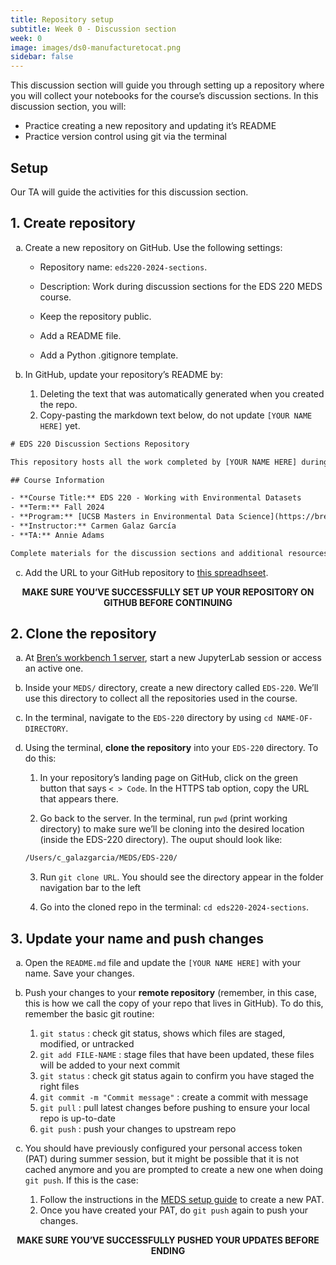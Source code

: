 ```yaml
---
title: Repository setup
subtitle: Week 0 - Discussion section 
week: 0
image: images/ds0-manufacturetocat.png
sidebar: false
---
```



This discussion section will guide you through setting up a repository where you will collect your notebooks for the course's discussion sections. In this discussion section, you will:

- Practice creating a new repository and updating it's README
- Practice version control using git via the terminal

## Setup

:::{.callout-tip appearance="minimal"}
Our TA will guide the activities for this discussion section.
:::

## 1. Create repository

a. Create a new repository on GitHub. Use the following settings:

    - Repository name: `eds220-2024-sections`.

    - Description: Work during discussion sections for the EDS 220 MEDS course.

    -  Keep the repository public.

    - Add a README file.

    - Add a Python .gitignore template.

b. In GitHub, update your repository's README by:
    1. Deleting the text that was automatically generated when you created the repo.
    2. Copy-pasting the markdown text below, do not update `[YOUR NAME HERE]` yet.

```default
# EDS 220 Discussion Sections Repository

This repository hosts all the work completed by [YOUR NAME HERE] during the discussion sections of EDS 220 - *Working with Environmental Datasets*.

## Course Information

- **Course Title:** EDS 220 - Working with Environmental Datasets
- **Term:** Fall 2024
- **Program:** [UCSB Masters in Environmental Data Science](https://bren.ucsb.edu/masters-programs/master-environmental-data-science)
- **Instructor:** Carmen Galaz García
- **TA:** Annie Adams 

Complete materials for the discussion sections and additional resources can be found on the [course website](https://meds-eds-220.github.io/MEDS-eds-220-course/discussion-sections/discussion-sections-listing.html).
```
c. Add the URL to your GitHub repository to [this spreadhseet](https://docs.google.com/spreadsheets/d/1cofQPVLxNmJ4mwfH03WudDhR3ex3zLGG8_-ek8jl2lM/edit?usp=sharing).

<p style="text-align: center;">
**MAKE SURE YOU'VE SUCCESSFULLY SET UP YOUR REPOSITORY ON GITHUB BEFORE CONTINUING**
</p>

## 2. Clone the repository

a. At [Bren's workbench 1 server](https://workbench-1.bren.ucsb.edu/), start a new JupyterLab session or access an active one.

b. Inside your `MEDS/` directory, create a new directory called `EDS-220`. We'll use this directory to collect all the repositories used in the course.

c. In the terminal, navigate to the `EDS-220` directory by using `cd NAME-OF-DIRECTORY`.

c. Using the terminal, **clone the repository** into your `EDS-220` directory. To do this:

    1. In your repository's landing page on GitHub, click on the green button that says `< > Code`. In the HTTPS tab option, copy the URL that appears there.

    2. Go back to the server. In the terminal, run `pwd` (print working directory) to make sure we'll be cloning into the desired location (inside the EDS-220 directory). The ouput should look like:
    ```default
    /Users/c_galazgarcia/MEDS/EDS-220/

    ```

    3. Run `git clone URL`. You should see the directory appear in the folder navigation bar to the left

    4. Go into the cloned repo in the terminal: `cd eds220-2024-sections`.


## 3. Update your name and push changes

a. Open the `README.md` file and update the `[YOUR NAME HERE]` with your name. Save your changes.

b. Push your changes to your **remote repository** (remember, in this case, this is how we call the copy of your repo that lives in GitHub). 
To do this, remember the basic git routine:
    1. `git status` : check git status, shows which files are staged, modified, or untracked
    2. `git add FILE-NAME` : stage files that have been updated, these files will be added to your next commit
    3. `git status` : check git status again to confirm you have staged the right files
    4. `git commit -m "Commit message"` : create a commit with message 
    5. `git pull` : pull latest changes before pushing to ensure your local repo is up-to-date
    6. `git push` : push your changes to upstream repo

c. You should have previously configured your personal access token (PAT) during summer session, but it might be possible that it is not cached anymore and you are prompted to create a new one when doing `git push`. If this is the case:
    1. Follow the instructions in the [MEDS setup guide](https://ucsb-meds.github.io/MEDS-installation-guide/#GitHub-PAT) to create a new PAT. 
    2. Once you have created your PAT, do `git push` again to push your changes. 

<p style="text-align: center;">
**MAKE SURE YOU'VE SUCCESSFULLY PUSHED YOUR UPDATES BEFORE ENDING**
</p>

<!--
Talk about setting a PAT.

3. If you are prompted for your credentials and need to set up a new Personal Access Token (PAT) follow [steps 13-18 in this guide](https://docs.google.com/document/d/1Pk6_rUDdFjdGg-YVo9Cl8ET3iDsYahyaP0VMRD4UHUk/edit?usp=sharing/) to set it up.
-->